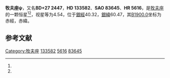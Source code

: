 {{Starbox begin
| name = 牧夫座ψ
}}
{{Starbox observe
| epoch = [[J2000.0|J2000.0]]
| constell = [[牧夫座|牧夫座]]<ref name=SIMBAD>{{cite web
 | url=http://simbad.u-strasbg.fr/simbad/sim-id?Ident=HR+5616
 | title=Pulsating variable Star
 | publisher=Centre de Données astronomiques de Strasbourg
 | work=SIMBAD
 | accessdate=2012-07-13
 | archive-date=2016-03-16
 | archive-url=https://web.archive.org/web/20160316153649/http://simbad.u-strasbg.fr/simbad/sim-id?Ident=HR+5616
 | dead-url=no
 }}</ref><ref name=DATA>{{cite web
 | url=http://vizier.u-strasbg.fr/viz-bin/VizieR-5?-out.add=.&-source=5050&-corr=PK=HR&-out.max=9999&HR=5616
 | title=VizieR Detailed Page
 | accessdate=2012-07-13
 | archive-date=2016-03-05
 | archive-url=https://web.archive.org/web/20160305204958/http://vizier.u-strasbg.fr/viz-bin/VizieR-5?-out.add=.&-source=5050&-corr=PK=HR&-out.max=9999&HR=5616
 | dead-url=no
 }}</ref>
| 星官 = [[梗河|梗河]]
| ra = {{RA|15|4|26.7}}<ref name=SIMBAD /><ref name=DATA />
| dec = {{DEC|+26|56|51}}<ref name=SIMBAD /><ref name=DATA />
| appmag_v = 4.54<ref name=SIMBAD /><ref name=DATA />
}}
{{Starbox character
| class = K2III<ref name=SIMBAD /><ref name=DATA />
| b-v = 1.24<ref name=SIMBAD /><ref name=DATA />
| u-b = 1.33<ref name=SIMBAD /><ref name=DATA />
| r-i = 0.65<ref name=SIMBAD /><ref name=DATA />
| variable = 
}}
{{Starbox astrometry
| radial_v = 1.33
| prop_mo_ra = -26
| parallax = 0.018
| p_error = 
}}
{{Starbox catalog
| names =BD+27 2447，[[SAO星表|SAO]] 83645，[[HD星表|HD]] 133582，[[HR星表|HR]] 5616}}
{{Starbox reference |Simbad=HR+5616}}
{{Starbox end}}

'''牧夫座ψ'''，又名'''BD+27 2447'''，'''HD 133582'''、'''SAO 83645'''、'''HR 5616'''，是[[牧夫座|牧夫座]]的一颗恒星<ref name=SIMBAD /><ref name=DATA />，视星等为4.54，位于[[銀道座標系|銀經]]40.32，[[銀道座標系|銀緯]]60.47，其[[B1900.0|B1900.0]]坐标为赤經{{RA|15|0|9.6}}，赤緯{{DEC|+27|60.47|15}}。

== 参考文献 ==
{{reflist}}

{{star-stub}}

{{牧夫座恒星}}
{{星官|梗河|3|5}}
[[Category:牧夫座|Category:牧夫座]]
[[Category:HD和HDE天體|133582]]
[[Category:HR天體|5616]]
[[Category:SAO天體|83645]]